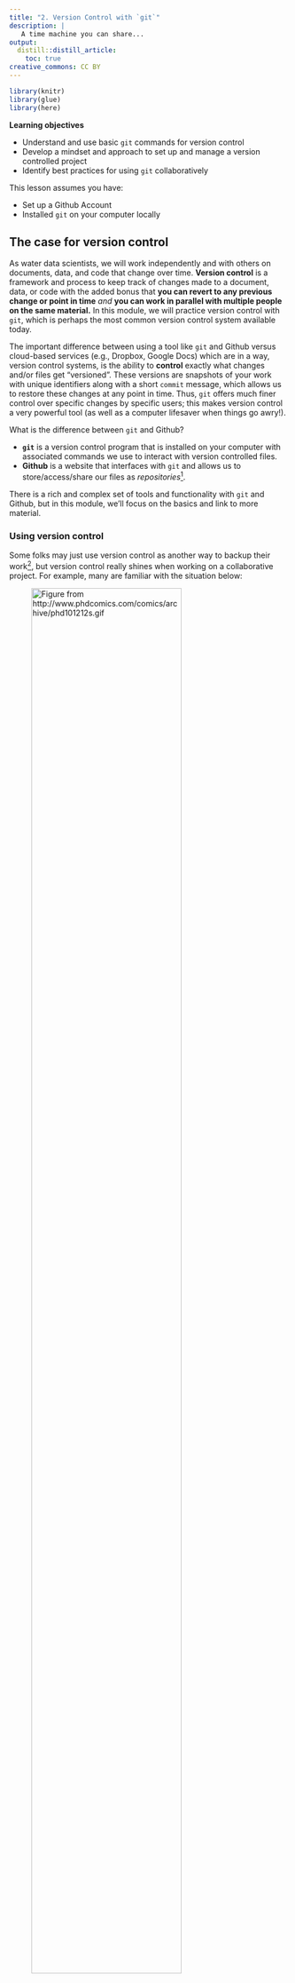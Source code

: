 ```yaml
---
title: "2. Version Control with `git`"
description: | 
   A time machine you can share...
output: 
  distill::distill_article:
    toc: true
creative_commons: CC BY
---
```



```r

library(knitr)
library(glue)
library(here)

```

::: {.obj}
**Learning objectives**

-   Understand and use basic `git` commands for version control
-   Develop a mindset and approach to set up and manage a version controlled project
-   Identify best practices for using `git` collaboratively
:::

This lesson assumes you have:

-   Set up a Github Account
-   Installed `git` on your computer locally

## The case for version control

As water data scientists, we will work independently and with others on documents, data, and code that change over time. **Version control** is a framework and process to keep track of changes made to a document, data, or code with the added bonus that **you can revert to any previous change or point in time** *and* **you can work in parallel with multiple people on the same material.** In this module, we will practice version control with `git`, which is perhaps the most common version control system available today.

The important difference between using a tool like `git` and Github versus cloud-based services (e.g., Dropbox, Google Docs) which are in a way, version control systems, is the ability to **control** exactly what changes and/or files get "versioned". These versions are snapshots of your work with unique identifiers along with a short `commit` message, which allows us to restore these changes at any point in time. Thus, `git` offers much finer control over specific changes by specific users; this makes version control a very powerful tool (as well as a computer lifesaver when things go awry!).

What is the difference between `git` and Github?

-   **`git`** is a version control program that is installed on your computer with associated commands we use to interact with version controlled files.\
-   **Github** is a website that interfaces with `git` and allows us to store/access/share our files as *repositories*[^1].

[^1]: Github is not the only site that integrates with `git` to provide cloud-based version control. Other notable examples include [Gitlab](https://about.gitlab.com/) and [Bitbucket](https://bitbucket.org/). In this module, we will focus on Github, although the underlying `git` commands you will learn are extensible to other `git`-based repositories.  

There is a rich and complex set of tools and functionality with `git` and Github, but in this module, we'll focus on the basics and link to more material.

### Using version control

Some folks may just use version control as another way to backup their work[^2], but version control really shines when working on a collaborative project. For example, many are familiar with the situation below:

[^2]:  [Git xkcd](https://xkcd.com/1597/)

![Figure from <http://www.phdcomics.com/comics/archive/phd101212s.gif>](images/final_doc_phd_comics.png){.external width="80%"}

<br>

The comic above shows a single thesis document, but really the situation isn't any different than a big data analysis project. A common series of steps that are generally taken by multiple people, may include:

1.  Download/gather data
2.  Clean/transform data
3.  Analyze and visualize data
4.  Produce a front facing product or report

Many of these tasks (or subtasks) may overlap or depends on one another. Complex collaborative projects require forethought in how to set things up so everyone can seamlessly stitch their contribution into the overall fabric of a project without holding up the process for other team members.

<aside>

With version control, if changes you make break things, it's easy to revert or get back to an earlier working version using the [commit timeline](https://git-scm.com/book/en/v2/Git-Basics-Viewing-the-Commit-History), because we have access to the history of our changes.

</aside>

::: {.challenge}
<font color="#009E73">**Pause and Discuss!**</font>

<p style="line-height: 1.5em;">

If you had 10 people to work on a big project with steps outlined above, how would you approach it? How would you break out these pieces or subtasks? How would you track progress?

</p>
:::

<br>

This module will cover version control with **`git`**, including the basic commands, but it's important to remember:

> **Understanding and learning how to approach, setup, and implement collaborative projects with version control are just as important as learning `git` commands**

Thus, successful version control is not just about effectively using tools like `git`, but also developing skills to organize projects, collaborate with others, and implement version control so it's useful (not just another way to back things up...see below).

![*Learn to leverage the power of git for things other than just a backup!* (Figure from <https://xkcd.com/1597/>)](images/xkcd_using_git.png){.external width="60%"}

(ref:xkcdGit) *Learn to leverage the power of git for things other than just a backup! (Figure from <https://xkcd.com/1597/>).*

```r

include_graphics(here("images/xkcd_using_git.png"))

```

<br>

## Learning `git` through a project

Sometimes the best way to learn is to walk through a real-world example. Let's walk through a simplified example of a common set of tasks a team may face using `R` and learning `git` along the way.

Let's imagine we have a team, <font color="#5f3dc4">**Jo**</font> and <font color="#2b8a3e">**Mo**</font>. Each has a unique skill set, and each knows how to use `R` and `git`. The team is tasked with downloading and visualizing flow data for a specific river gage to provide status report updates on a monthly basis, which are used for various regulatory actions (i.e., how much water is available for diversion, how flows relate to period of record averages, etc). In this case, the *cloud* is Github where our <font color="#e67700">**`main`**</font> repository lives. More on this in a moment. First we need to make sure everything is setup and installed before we begin our `git` project!

```r

include_graphics(here("images", "team_and_task_v2.png"))

```



### Setup `git` locally

We highly recommend Jenny Bryan & Jim Hester's [happygitwithr](https://happygitwithr.com) website because it covers everything (and more) that you may encounter when using `git` with R. In particular, please take a moment to check/update your `git` installation and configure Github. The following links will help with this:

-   [**Install Git**](https://happygitwithr.com/install-git.html)
-   [**Introduce yourself to Git**](https://happygitwithr.com/hello-git.html)

The {[`usethis`](https://usethis.r-lib.org/articles/articles/usethis-setup.html)} package is an excellent option to help you get things setup within `R`, like this:

```r

library(usethis)

# use your actual git user name and email!
use_git_config(user.name = "yoda", user.email = "yoda2021@example.org")

```

Remember, we only need to do this once![^3]

[^3]: If you ever need to edit your global/git profile, you can use a situation report, `usethis::git_sitrep()` to see what settings exist and how to diagnose problems.

### Create a Repository

There are several ways to create repositories on Github and with RStudio[^4]. We recommend the [*Github first*](https://happygitwithr.com/new-github-first.html#new-github-first) option as it's easiest to intialize and manage.

[^4]:  [see this excellent overview of the various ways to create/link an RStudio project with a Github repository](https://happygitwithr.com/usage-intro.html)

To begin, go to Github.com and login. From there, let's create a new repository!

::: {.challenge}
<font color="#009E73">**Challenge**</font>

<p style="line-height: 1.5em;">

Please take a moment and create a new repository on Github following the [happygitwithr.com instructions](https://happygitwithr.com/new-github-first.html#new-github-first).

-   Name the repository `water-is-life`
-   Check the **Add a README file** box at the bottom
-   Make this a public repository

</p>
:::

<details>

<summary class="challenge-ans-title"><font color="#0072B2">**Click for Answers!**</font></summary>

::: {.challenge-ans-body}
Hopefully you see something like this before you click the green **Create Repository** button.

```r

include_graphics(here("images", "newrepo.png"))

```

And then afterwards, a screen like this:

```r

include_graphics(here("images", "newrepo2.png"))

```
:::

</details>

The last piece to this is getting this repository which is currently in the "cloud" to a local copy on your computer. This is called **`cloning`**. To clone the repository to your computer, we need to do the following:

-   Copy the repository address. Make sure you've clicked **HTTPS** and the link in the box starts with `https://`. Copy that link to your clipboard.

```r

include_graphics(here("images", "clone_repo.png"))

```

-   Now open RStudio and navigate to **File \> New Project \> Version Control \> Git**
-   In the ***Repository URL*** box, paste the link in, and hit **`Tab`**. The ***Project directory Name*** should automagically fill with the name of the repository. Go ahead and put this where you want it to live locally[^5] and hit **Create Project**. *Open in new session* is optional, but allows you to keep existing projects open.

[^5]: It's a good idea to store all your github repositories in one place (e.g., `~/Documents/Github`). We recommend to avoid nesting `git`/RStudio projects inside other `git`/RStudio projects--this can create confusion and make it difficult to properly version control different projects. Each project should have its own repository (e.g., `~/Documents/Github/project_01`, `~/Documents/Github/project_02`).

```r

include_graphics(here("images", "newRgit_proj.png"))

```

Great! We should now have an RStudio project that is version controlled with `git`, and there is a local copy we can work with on our computer.

### Collaborative Github Settings

Since we are working on a collaborative project, we need to make sure our collaborators have access to make changes to our repository. So, if <font color="#5f3dc4">**Jo**</font> created the repository, they would need to add fellow collaborators to the repository. Let's do that now:

-   Go to Github.com and login
-   Navigate to your repository `water-is-life`
-   Click on the **`Settings`** tab in the upper right corner  


<aside>

You can view and clone (copy) any public Github repository. However, you can only commit changes if you are the owner, or have been added as a collaborator (more on this later).

</aside>


```r

include_graphics(here("images", "git_settings.png"))

```

-   Click on **`Manage Access`** on the side bar on the left (you may need to enter your password or authentication again)

```r

include_graphics(here("images/git_manage_access.png"))

```

-   Click on **`Invite Collaborator`** and enter the username or email you want to add!

```r

include_graphics(here("images/git_invite_collaborators.png"))

```

### Branches & Conflicts

Often when teaching `git`, we start with the basic commands. However, it's important to consider one of the more powerful parts of using `git` is the ability to use **branches**. Branches, or branching, in `git`, is a way for multiple folks to work on the same repository independently, and a standardized way to integrate those changes back into the repository. Every repository typically starts with one single **`main`** branch. This is like the trunk of the tree, or the main train track. We can create additional branches off of this track, and if we want to merge them back in to make them available for our collaborators, we use something called a **pull request**. This is essentially a way to double check if there will be any conflicts between the work in the branch and the work in the **`main`** branch[^6], and it also provides a way to document and review any changes. If a pull request does not create merge conflicts (don't worry about this now, we will cover it later) and if a collaborator on the repository *approves* the pull request, then the branch is "pulled" (or **merged**) into the `main` branch, and then typically deleted (since the branch has served its purpose, and the changes in it are now reflected in the `main` branch).  

[^6]: In more complex workflows, we can pull branches into other branches before pulling them into the `main` branch. In the module, we will use more simplified examples, but just remember that there are many other ways to branch and merge.

<aside>

Even if you are the only person working in a repo, it's a good habit to use branches because if you realize the branch/work you are doing is a dead end, you can always delete a branch and return to the **`main`** branch to pick things up where you last left off.

</aside>

```r

include_graphics(here("images", "commit_branch_tracks.png"))

```

### Create a branch

In our example we want to make sure we keep our <font color="#e67700">**`main`**</font> branch clean and up-to-date with changes we are happy with...all other work will go through a `branch`, *pull request*, **review**, and **`merge`** process to minimize conflicts or duplication of work.

<font color="#5f3dc4">**Jo**</font> is a wizard at grabbing the data we want to work with and saving it in an organized way. She's cloned the repository to her computer, and the first thing she wants to do is create a fresh branch to work off of, so her changes can be reviewed before being `merged` into the <font color="#e67700">**`main`**</font> branch.

We can create a branch in RStudio in one of two ways:

-   `Tools > Terminal > New Terminal` and look for the Terminal tab in RStudio. Click on it, and at the prompt, type:&nbsp;  **`git checkout -b BRANCH_NAME`**.
-   Using the **`Git`** tab in RStudio and clicking on the **`New Branch`** button, type in the branch name, make sure the Remote is set to `origin` and click **`Create`**!

Let's create a new branch called `jo_download_data`. Ideally, each team member will do the same, and each of these branches comes from the <font color="#e67700">**`main`**</font> branch, which is the main trunk or "clean" version of the project.

```r
include_graphics(here("images/new_branch_1.png"))
```

(ref:startingBranch) <font color="#5f3dc4">**Jo**</font> creates a new branch from <font color="#e67700">**`main`**</font> to write a data download script in `R`.

```r

include_graphics(here("images/jo_data_gather_branch.png"))

```

### Download Data: `add`, `commit`, `push`

Jo's task is to download the data. Because this is a task that will need to happen regularly, she writes a function to download the specific river discharge data to an organized set of folders. She runs the function to get the most recent data, and saves it locally *on her version of the repository!*

As she works, the general process she follows is:

1.  **`add`**: Do some work, add some files, scripts, etc. To version control these changes, we need to stage or `add` that work so it can be *versioned* by `git`. We do this with `git add <my_file>` or check the **`Staged`** buttons in the RStudio `git` panel.

2.  **`commit`**: Add a `commit` message that is succinct but descriptive (i.e., `added water data files`). These are the messages you'll be able to go back to if you want to travel back in time and see a different version of something...so be kind to your future self and add something helpful.

3. **`push`**: Finally, when we're ready to send locally commited changes up the cloud, we `push` this up to the Github `remote` cloud repository!

Remember, you can commit as frequently as you like, and push at the end of the day, or push every time you commit. The timestamp identifier is added with a commit message, not with the push.

::: {.challenge}
<font color="#009E73">**You Try!**</font>

<p style="line-height: 1.5em;">

Take the following function and:

-   Make a new folder in your project called `code`, save as a script called `01_download_data.R`
-   `stage` it (either through the Git tab, or via `git add`),
-   `commit` (add a message!),
-   `push` to the `jo_download_data` branch

</p>

```r

library(fs)
library(dataRetrieval)
library(readr)
library(glue)

# make a function to download data, defaults to current date for end

# function: dates as "YYYY-MM-DD"
get_daily_flow <- function(gage_no){

  # create folder to save data
  fs::dir_create("data_raw")

  # set parameters to download data
  siteNo <- gage_no # The USGS gage number
  pCode <- "00060" # 00060 is discharge parameter code

  # get NWIS daily data: CURRENT YEAR
  dat <- readNWISdv(siteNumbers = siteNo,
                    parameterCd = pCode)
  # add water year
  dat <- addWaterYear(dat)
  # rename the columns
  dat <- renameNWISColumns(dat)

  # save out
  write_csv(dat,
            file =
              glue("data_raw/nfa_updated_{Sys.Date()}.csv"))
}

# RUN with:
#siteNo <- "11427000"# NF American River
# get_daily_flow(siteNo)

```
:::

<details>

<summary class="challenge-ans-title"><font color="#0072B2">**Answers!**</font></summary>

::: {.challenge-ans-body}
Once we've made our script and saved it in the `code` folder, we should see something like this in our **`Git`** tab... notice the change when the box is checked.

```r

include_graphics(c(here("images/git_add-1.png"), here("images/git_add-2.png")))

```

Next we want to **`commit`** and add a message. Note when we first click the `Commit` button, we'll see this screen:

```r

include_graphics(here("images/git_staged_1.png"))

```

When we enter a `commit` message and click `Commit`, we'll end up with this, which tells us our commit worked...but it's still only *local*! Note we'll have a message saying our branch is

> *`ahead of origin/jo_download_data by 1 commit.`*

That's ok, it just means we still need to **`push`** our changes up to the remote branch.

```r

include_graphics(here("images/git_commit_commit.png"))

```

The final step is to **`push`** our changes up to the cloud. Click **`Push`** and you should get a message back like this. This means things worked...a final check would be go to Github and make sure the file is online!

```r

include_graphics(here("images/git_push_return.png"))

```
:::

</details>

<aside>

Think of every commit you make as a train station. The more commits you make (and the more descriptive they are) the easier it will be to get around...particularly because your train can travel *back in time*!

</aside>

### Pull Requests

The next step in this `version control` odyssey is to get <font color="#5f3dc4">**Jo's**</font> work from the `jo_download_data` branch into the <font color="#e67700">**`main`**</font> branch. Here we use a ***Pull Request***. This is a way to review the changes, check for any conflicts (if for instance, folks were working on the same file), and then **Merge** these changes into the <font color="#e67700">**`main`**</font> branch. Then we can delete the `jo_download_data` branch, create another one to work on the next task, and so on.

Here's what we might see on Github if we visited our `water-is-life` repository after we pushed our changes up. First, we will hopefully see an option to make a pull request because Github recognizes there are changes from another branch that aren't in the `main` branch. We want to click the **Compare and pull request** button.

```r

include_graphics(here("images/git_pr1.png"))

```

Next we have an option to add some additional descriptions, comments, about what this pull request (PR) is doing, and why. We can tag a reviewer (collaborator on the Github repo), and add labels, milestones, etc. These are all helpful for keeping track of what's done and what's not.

```r

include_graphics(here("images/git_pr2.png"))

```

After we click the green **Create pull request** button, we should see something that looks like the following. **Important**! We ideally will see a green checkmark with a message "**This branch has no conflicts with the base branch**, which means, our **`main`** branch can easily merge this new work in!

<aside>

`merge conflicts` are not something to be worried about, they happen, and there are a number of ways to resolve them. A good resource and walk through using [Github is here](https://docs.github.com/en/github/collaborating-with-issues-and-pull-requests/resolving-a-merge-conflict-on-github), or with [command line here](https://docs.github.com/en/github/collaborating-with-issues-and-pull-requests/resolving-a-merge-conflict-using-the-command-line).

</aside>



```r

include_graphics(here("images/git_pr3.png"))

```

<aside>

**Exiting `vim`**: if you end up in a text editor and aren't sure how to exit, you may be in `vim`. It is the default editor for many systems and programs. To exit without saving changes, hit **`Esc`**, then type **`:q!`** and hit **`Enter`**. To save changes, hit **`Esc`** and then type **`:wq`** and hit **`Enter`**.

</aside>

<br>

Go ahead and click **Merge pull request**, and wait until you see a screen shortly after that says the **Pull request was successfully merged and closed**!

```r

include_graphics(here("images/git_pr4.png"))

```

<br> 

### `fetch` and `pull`

Now that <font color="#5f3dc4">**Jo**</font> has completed the first part of the team task, we want to move to the second task, which is cleaning the data. Thankfully <font color="#2b8a3e">**Mo**</font> is great at data visualization, and has a script that will clean up the code and visualize it for us. But first, <font color="#2b8a3e">**Mo**</font> needs to `pull` the changes that <font color="#5f3dc4">**Jo**</font> just merged into the <font color="#e67700">**`main`**</font> repository. There are two approaches to this. One is to use a `git fetch`, the other is a `git pull`. The main difference between the two:

-   **`fetch`**: The safe version, because it downloads any remote content from the repository, but *does not update your local repository state*. It just keeps a copy of the remote content, leaving any current work intact. To fully integrate the new content, we need to follow a `fetch` by a `merge`.
-   **`pull`**: This downloads the remote content and then immediately `merges` the content with your local state, but if you have pending work, this will create something called a **merge conflict**, but not to worry, these can be fixed![^7].

[^7]: <https://docs.github.com/en/github/collaborating-with-issues-and-pull-requests/resolving-a-merge-conflict-on-github>

<font color="#2b8a3e">**Mo**</font> needs to **`pull`** changes in to his branch from <font color="#e67700">**`main`**</font> and proceed with the task. Here we assume <font color="#5f3dc4">**Jo**</font> has already completed work on her branch to download, clean, and transform the data.

```r

include_graphics(here("images/gather_clean_data_together_3b.png"))

```

::: {.challenge}
<font color="#009E73">**You Try!**</font>

<p style="line-height: 1.5em;">

Take the following code from <font color="#2b8a3e">**Mo**</font> and:

-   `pull` changes into the repository so everything is up-to-date!  
-   create a unique branch: `mo_cleanviz`  
-   save [**this code**](https://raw.githubusercontent.com/ryanpeek/water-is-life/main/code/02_clean_visualize.R) to a new script at `code/02_clean_visualize.R`
-   `stage` it (either through the Git tab, or via `git add`),
-   `commit` (add a message!),
-   `push` to <font color="#2b8a3e">**Mo's**</font> branch
-   Finish by adding a **Pull Request** and merging back to <font color="#e67700">**`main`**</font>!

</p>
:::

<details>

<summary class="challenge-ans-title"><font color="#0072B2">**Answers!**</font></summary>

::: {.challenge-ans-body}
Now we have a `commit` history that might look something like this.

```r

include_graphics(glue("images/gather_clean_data_together_5b.png"))

```

What is one explanation for commit **4**? We also have a project that is very easy to re-run and update, and it can be updated or integrated into a parameterized [Rmarkdown report](https://raw.githubusercontent.com/ryanpeek/water-is-life/main/summary_report.Rmd) which could be shared and updated easily.

```r

include_graphics(glue("images/figure_flow_ribbon_wy_facet.png"))

```
:::

</details>

<br>

## Closing the loop

We've reviewed how to create branches, add and revise files, and then commit and push these changes to a shared repository for collaborative projects. Importantly, it's best practice to always `pull`/`fetch` at the beginning of each work session so you have the most-up-to-date changes. And if something needs to be fixed, you can always pull a specific branch and make a change and pull request for that branch before pull requesting and merging back to the `main`.

<aside>

For example, if <font color="#5f3dc4">**Jo**</font> needed to make a quick fix to some data analysis, she could pull <font color="#2b8a3e">**Mo's**</font> branch, make a fix (commit **4**), and merge that back into the same branch before he finalizes the analysis and merges back to the <font color="#e67700">**`main`**</font> branch.

</aside>

```r

include_graphics(glue("images/gather_clean_data_together_6.png"))

```

This is a simplified workflow, but it is very powerful. There are additional options within this workflow, like reverting to previous versions, pruning branches or `git` history, and more, but the core steps to successfully using version control rely on the material covered above, and practice!

<br> 

## Additional Git Details

Although there are many more details important to learning version control, many come with more practice and expertise. However, a few important tidbits:

-   When working on Github, there are options for `private` and `public` repositories. `private` repos are only visible to you and any collaborators you've added to your repo. Certain accounts permit unlimited `private` repos.
-   `.gitignore`: We can access or create this file with the `usethis::edit_git_ignore()` function. Any file extension or specific file we include in our `.gitignore` file will mean `git` ignores it. This is helpful for hidden files or temporary files that may change a lot (i.e., `*.html`) but aren't necessary to version contol. You can even ignore entire directories or large files ( \>= 100MB). Github is designed to version control scripts, not large amounts of data.  
-   Additionally you can use the **`usethis::git_vaccinate()`** function to ensure there are no issues or secure files that may get accidentally added to your version control repository.
-   Large files...Github is great, but less ideal for large files. Github will complain with any file over about \~50MB, and anything greater than 100MB requires [`git-lfs`](https://git-lfs.github.com) (large file sizes), but it is still unwieldy. See [this article for suggestions and options](https://docs.github.com/en/github/managing-large-files/collaboration-with-git-large-file-storage).

<br> 

## Resources & Tutorials

-   <https://swcarpentry.github.io/git-novice/>
-   <https://learngitbranching.js.org>
-   [`R` for excel with github](https://rstudio-conf-2020.github.io/r-for-excel/github.html)
-   ["Excuse me do you have a moment to talk version control?" by Jenny Bryan](https://peerj.com/preprints/3159/)
-   [Github for project management](https://openscapes.github.io/series/github-issues.html)

<br>

<link rel="stylesheet" href="https://maxcdn.bootstrapcdn.com/bootstrap/4.0.0/css/bootstrap.min.css" integrity="sha384-Gn5384xqQ1aoWXA+058RXPxPg6fy4IWvTNh0E263XmFcJlSAwiGgFAW/dAiS6JXm" crossorigin="anonymous">

<a href="m_updating_r.html" class="btn btn-secondary" style="float: left">Previous module:<br> 1. Updating `R`</a> <a href="m_project_management.html" class="btn btn-secondary" style="float: right;">Next module:<br> 3. Project Management</a>
